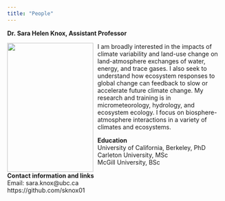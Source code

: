 ```yaml
---
title: "People"
---
```


**Dr. Sara Helen Knox, Assistant Professor**

<img style="float: left; padding-right:10px" src="images/Knox.jpg" width="200" height="300">

I am broadly interested in the impacts of climate variability and land-use change on land-atmosphere exchanges of water, energy, and trace gases. I also seek to understand how ecosystem responses to global change can feedback to slow or accelerate future climate change. My research and training is in micrometeorology, hydrology, and ecosystem ecology. I focus on biosphere-atmosphere interactions in a variety of climates and ecosystems.

**Education** <br>
University of California, Berkeley, PhD <br> 
Carleton University, MSc <br>
McGill University, BSc <br>

**Contact information and links** <br>
Email: sara.knox@ubc.ca <br>
https://github.com/sknox01 <br>